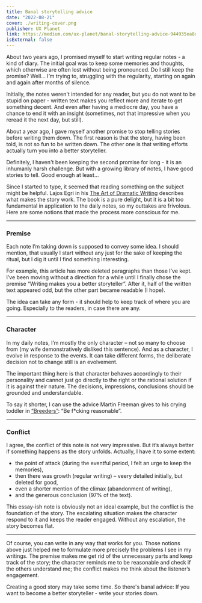 ```yaml
---
title: Banal storytelling advice
date: "2022-08-21"
cover: ./writing-cover.png
publisher: UX Planet
link: https://medium.com/ux-planet/banal-storytelling-advice-944935ea8d5a
isExternal: false
---
```


About two years ago, I promised myself to start writing regular notes - a kind of diary. The initial goal was to keep some memories and thoughts, which otherwise are often lost without being pronounced. Do I still keep the promise? Well... I’m trying to, struggling with the regularity, starting on again and again after months of silence.

Initially, the notes weren't intended for any reader, but you do not want to be stupid on paper - written text makes you reflect more and iterate to get something decent. And even after having a mediocre day, you have a chance to end it with an insight (sometimes, not that impressive when you reread it the next day, but still).

About a year ago, I gave myself another promise to stop telling stories before writing them down. The first reason is that the story, having been told, is not so fun to be written down. The other one is that writing efforts actually turn you into a better storyteller.

Definitely, I haven't been keeping the second promise for long - it is an inhumanly harsh challenge. But with a growing library of notes, I have good stories to tell. Good enough at least…

Since I started to type, it seemed that reading something on the subject might be helpful. Lajos Egri in his [The Art of Dramatic Writing](https://www.goodreads.com/book/show/106092.The_Art_of_Dramatic_Writing) describes what makes the story work. The book is a pure delight, but it is a bit too fundamental in application to the daily notes, so my outtakes are frivolous. Here are some notions that made the process more conscious for me.

---

### Premise

Each note I’m taking down is supposed to convey some idea. I should mention, that usually I start without any just for the sake of keeping the ritual, but I dig it until I find something interesting.

For example, this article has more deleted paragraphs than those I’ve kept. I’ve been moving without a direction for a while until I finally chose the premise “Writing makes you a better storyteller”. After it, half of the written text appeared odd, but the other part became readable (I hope).

The idea can take any form - it should help to keep track of where you are going. Especially to the readers, in case there are any.

---

### Character

In my daily notes, I’m mostly the only character – not so many to choose from (my wife demonstratively disliked this sentence). And as a character, I evolve in response to the events. It can take different forms, the deliberate decision not to change still is an evolvement.

The important thing here is that character behaves accordingly to their personality and cannot just go directly to the right or the rational solution if it is against their nature. The decisions, impressions, conclusions should be grounded and understandable.

To say it shorter, I can use the advice Martin Freeman gives to his crying toddler in [“Breeders”](https://www.imdb.com/title/tt8129450/): “Be f\*cking reasonable”.

---

### Conflict

I agree, the conflict of this note is not very impressive. But it’s always better if something happens as the story unfolds. Actually, I have it to some extent:

- the point of attack (during the eventful period, I felt an urge to keep the memories),
- then there was growth (regular writing) – veery detailed initially, but deleted for good,
- even a shorter mention of the climax (abandonment of writing),
- and the generous conclusion (97% of the text).

This essay-ish note is obviously not an ideal example, but the conflict is the foundation of the story. The escalating situation makes the character respond to it and keeps the reader engaged. Without any escalation, the story becomes flat.

---

Of course, you can write in any way that works for you. Those notions above just helped me to formulate more precisely the problems I see in my writings. The premise makes me get rid of the unnecessary parts and keep track of the story; the character reminds me to be reasonable and check if the others understand me; the conflict makes me think about the listener’s engagement.

Creating a good story may take some time. So there's banal advice:
If you want to become a better storyteller - write your stories down.
